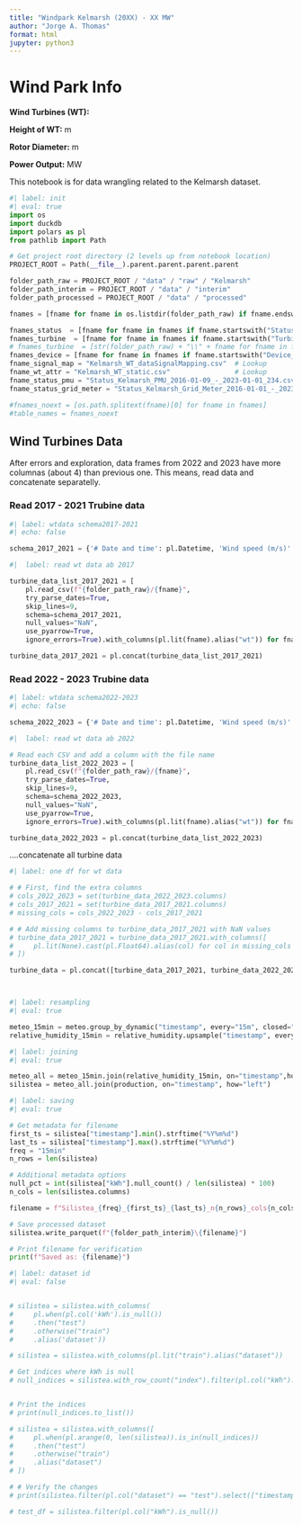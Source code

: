 ```yaml
---
title: "Windpark Kelmarsh (20XX) - XX MW"
author: "Jorge A. Thomas"
format: html
jupyter: python3
---
```

# Wind Park Info

**Wind Turbines (WT):** 

**Height of WT:**  m

**Rotor Diameter:**  m

**Power Output:**  MW

This notebook is for data wrangling related to the Kelmarsh dataset.

```python
#| label: init
#| eval: true
import os
import duckdb
import polars as pl
from pathlib import Path

# Get project root directory (2 levels up from notebook location)
PROJECT_ROOT = Path(__file__).parent.parent.parent.parent

folder_path_raw = PROJECT_ROOT / "data" / "raw" / "Kelmarsh"
folder_path_interim = PROJECT_ROOT / "data" / "interim"
folder_path_processed = PROJECT_ROOT / "data" / "processed"

fnames = [fname for fname in os.listdir(folder_path_raw) if fname.endswith('.csv')]

fnames_status  = [fname for fname in fnames if fname.startswith("Status_") and len(fname) < 51]
fnames_turbine  = [fname for fname in fnames if fname.startswith("Turbine_Data")]
# fnames_turbine  = [str(folder_path_raw) + "\\" + fname for fname in fnames if fname.startswith("Turbine_Data")]
fnames_device = [fname for fname in fnames if fname.startswith("Device_Data")]
fname_signal_map = "Kelmarsh_WT_dataSignalMapping.csv"  # Lookup
fname_wt_attr = "Kelmarsh_WT_static.csv"                # Lookup
fname_status_pmu = "Status_Kelmarsh_PMU_2016-01-09_-_2023-01-01_234.csv"
fname_status_grid_meter = "Status_Kelmarsh_Grid_Meter_2016-01-01_-_2023-01-01_19978.csv"

#fnames_noext = [os.path.splitext(fname)[0] for fname in fnames]
#table_names = fnames_noext
```

## Wind Turbines Data

After errors and exploration, data frames from 2022 and 2023 have more columnas (about 4) than previous one.
This means, read data and concatenate separatelly.  

### Read 2017 - 2021 Trubine data

```python
#| label: wtdata schema2017-2021
#| echo: false

schema_2017_2021 = {'# Date and time': pl.Datetime, 'Wind speed (m/s)': pl.Float64, 'Wind speed, Standard deviation (m/s)': pl.Float64, 'Wind speed, Minimum (m/s)': pl.Float64, 'Wind speed, Maximum (m/s)': pl.Float64, 'Long Term Wind (m/s)': pl.Float64, 'Wind speed Sensor 1 (m/s)': pl.Float64, 'Wind speed Sensor 1, Standard deviation (m/s)': pl.Float64, 'Wind speed Sensor 1, Minimum (m/s)': pl.Float64, 'Wind speed Sensor 1, Maximum (m/s)': pl.Float64, 'Wind speed Sensor 2 (m/s)': pl.Float64, 'Wind speed Sensor 2, Standard deviation (m/s)': pl.Float64, 'Wind speed Sensor 2, Minimum (m/s)': pl.Float64, 'Wind speed Sensor 2, Maximum (m/s)': pl.Float64, 'Density adjusted wind speed (m/s)': pl.Float64, 'Wind direction (°)': pl.Float64, 'Nacelle position (°)': pl.Float64, 'Wind direction, Standard deviation (°)': pl.Float64, 'Wind direction, Minimum (°)': pl.Float64, 'Wind direction, Maximum (°)': pl.Float64, 'Nacelle position, Standard deviation (°)': pl.Float64, 'Nacelle position, Minimum (°)': pl.Float64, 'Nacelle position, Maximum (°)': pl.Float64, 'Vane position 1+2 (°)': pl.Float64, 'Vane position 1+2, Max (°)': pl.Float64, 'Vane position 1+2, Min (°)': pl.Float64, 'Vane position 1+2, StdDev (°)': pl.Float64, 'Energy Export (kWh)': pl.Float64, 'Energy Export counter (kWh)': pl.Float64, 'Energy Import (kWh)': pl.Float64, 'Energy Import counter (kWh)': pl.Float64, 'Lost Production (Contractual) (kWh)': pl.Float64, 'Lost Production (Time-based IEC B.2.2) (kWh)': pl.Float64, 'Lost Production (Time-based IEC B.2.3) (kWh)': pl.Float64, 'Lost Production (Time-based IEC B.2.4) (kWh)': pl.Float64, 'Lost Production (Time-based IEC B.3.2) (kWh)': pl.Float64, 'Lost Production (Production-based IEC B.2.2) (kWh)': pl.Float64, 'Lost Production (Production-based IEC B.2.3) (kWh)': pl.Float64, 'Lost Production (Production-based IEC B.3.2) (kWh)': pl.Float64, 'Energy Budget - Default (kWh)': pl.Float64, 'Energy Theoretical (kWh)': pl.Float64, 'Lost Production to Downtime (kWh)': pl.Float64, 'Lost Production to Performance (kWh)': pl.Float64, 'Lost Production Total (kWh)': pl.Float64, 'Lost Production to Curtailment (Total) (kWh)': pl.Float64, 'Lost Production to Curtailment (Grid) (kWh)': pl.Float64, 'Lost Production to Curtailment (Noise) (kWh)': pl.Float64, 'Lost Production to Curtailment (Shadow) (kWh)': pl.Float64, 'Lost Production to Curtailment (Bats) (kWh)': pl.Float64, 'Lost Production to Curtailment (Birds) (kWh)': pl.Float64, 'Lost Production to Curtailment (Ice) (kWh)': pl.Float64, 'Lost Production to Curtailment (Sector Management) (kWh)': pl.Float64, 'Lost Production to Curtailment (Technical) (kWh)': pl.Float64, 'Lost Production to Curtailment (Marketing) (kWh)': pl.Float64, 'Lost Production to Curtailment (Boat Action) (kWh)': pl.Float64, 'Compensated Lost Production (kWh)': pl.Float64, 'Virtual Production (kWh)': pl.Float64, 'Lost Production to Curtailment (Grid Constraint) (kWh)': pl.Float64, 'Lost Production to Downtime and Curtailment Total (kWh)': pl.Float64, 'Lost Production (Contractual Global) (kWh)': pl.Float64, 'Lost Production (Contractual Custom) (kWh)': pl.Float64, 'Power (kW)': pl.Float64, 'Potential power default PC (kW)': pl.Float64, 'Power, Standard deviation (kW)': pl.Float64, 'Power, Minimum (kW)': pl.Float64, 'Power, Maximum (kW)': pl.Float64, 'Potential power learned PC (kW)': pl.Float64, 'Potential power reference turbines (kW)': pl.Float64, 'Cascading potential power (kW)': pl.Float64, 'Cascading potential power for performance (kW)': pl.Float64, 'Potential power met mast anemometer (kW)': pl.Float64, 'Potential power primary reference turbines (kW)': pl.Float64, 'Potential power secondary reference turbines (kW)': pl.Float64, 'Turbine Power setpoint (kW)': pl.Float64, 'Potential power estimated (kW)': pl.Float64, 'Potential power MPC (kW)': pl.Float64, 'Potential power met mast anemometer MPC (kW)': pl.Float64, 'Turbine Power setpoint, Max (kW)': pl.Float64, 'Turbine Power setpoint, Min (kW)': pl.Float64, 'Turbine Power setpoint, StdDev (kW)': pl.Float64, 'Available Capacity for Production (kW)': pl.Float64, 'Available Capacity for Production (Planned) (kW)': pl.Float64, 'Power factor (cosphi)': pl.Float64, 'Power factor (cosphi), Max': pl.Float64, 'Power factor (cosphi), Min': pl.Float64, 'Power factor (cosphi), Standard deviation': pl.Float64, 'Reactive power (kvar)': pl.Float64, 'Reactive power, Max (kvar)': pl.Float64, 'Reactive power, Min (kvar)': pl.Float64, 'Reactive power, Standard deviation (kvar)': pl.Float64, 'Front bearing temperature (°C)': pl.Float64, 'Rear bearing temperature (°C)': pl.Float64, 'Stator temperature 1 (°C)': pl.Float64, 'Nacelle ambient temperature (°C)': pl.Float64, 'Nacelle temperature (°C)': pl.Float64, 'Transformer temperature (°C)': pl.Float64, 'Gear oil inlet temperature (°C)': pl.Float64, 'Generator bearing rear temperature (°C)': pl.Float64, 'Generator bearing front temperature (°C)': pl.Float64, 'Gear oil temperature (°C)': pl.Float64, 'Temp. top box (°C)': pl.Float64, 'Hub temperature (°C)': pl.Float64, 'Ambient temperature (converter) (°C)': pl.Float64, 'Rotor bearing temp (°C)': pl.Float64, 'Transformer cell temperature (°C)': pl.Float64, 'Front bearing temperature, Max (°C)': pl.Float64, 'Front bearing temperature, Min (°C)': pl.Float64, 'Front bearing temperature, Standard deviation (°C)': pl.Float64, 'Rear bearing temperature, Max (°C)': pl.Float64, 'Rear bearing temperature, Min (°C)': pl.Float64, 'Rear bearing temperature, Standard deviation (°C)': pl.Float64, 'Temperature motor axis 1 (°C)': pl.Float64, 'Temperature motor axis 2 (°C)': pl.Float64, 'Temperature motor axis 3 (°C)': pl.Float64, 'CPU temperature (°C)': pl.Float64, 'Nacelle temperature, Max (°C)': pl.Float64, 'Nacelle temperature, Min (°C)': pl.Float64, 'Generator bearing front temperature, Max (°C)': pl.Float64, 'Generator bearing front temperature, Min (°C)': pl.Float64, 'Generator bearing rear temperature, Max (°C)': pl.Float64, 'Generator bearing rear temperature, Min (°C)': pl.Float64, 'Generator bearing front temperature, Std (°C)': pl.Float64, 'Generator bearing rear temperature, Std (°C)': pl.Float64, 'Nacelle temperature, Standard deviation (°C)': pl.Float64, 'Gear oil temperature, Max (°C)': pl.Float64, 'Gear oil temperature, Min (°C)': pl.Float64, 'Gear oil temperature, Standard deviation (°C)': pl.Float64, 'Hub temperature, min (°C)': pl.Float64, 'Hub temperature, max (°C)': pl.Float64, 'Hub temperature, standard deviation (°C)': pl.Float64, 'Ambient temperature (converter), Max (°C)': pl.Float64, 'Ambient temperature (converter), Min (°C)': pl.Float64, 'Ambient temperature (converter), StdDev (°C)': pl.Float64, 'Gear oil inlet temperature, Max (°C)': pl.Float64, 'Gear oil inlet temperature, Min (°C)': pl.Float64, 'Gear oil inlet temperature, StdDev (°C)': pl.Float64, 'Nacelle ambient temperature, Max (°C)': pl.Float64, 'Nacelle ambient temperature, Min (°C)': pl.Float64, 'Nacelle ambient temperature, StdDev (°C)': pl.Float64, 'Rotor bearing temp, Max (°C)': pl.Float64, 'Rotor bearing temp, Min (°C)': pl.Float64, 'Rotor bearing temp, StdDev (°C)': pl.Float64, 'CPU temperature, Max (°C)': pl.Float64, 'CPU temperature, Min (°C)': pl.Float64, 'CPU temperature, StdDev (°C)': pl.Float64, 'Transformer cell temperature, Max (°C)': pl.Float64, 'Transformer cell temperature, Min (°C)': pl.Float64, 'Transformer cell temperature, StdDev (°C)': pl.Float64, 'Transformer temperature, Max (°C)': pl.Float64, 'Transformer temperature, Min (°C)': pl.Float64, 'Transformer temperature, StdDev (°C)': pl.Float64, 'Stator temperature 1, Max (°C)': pl.Float64, 'Stator temperature 1, Min (°C)': pl.Float64, 'Stator temperature 1, StdDev (°C)': pl.Float64, 'Temp. top box, Max (°C)': pl.Float64, 'Temp. top box, Min (°C)': pl.Float64, 'Temp. top box, StdDev (°C)': pl.Float64, 'Temperature motor axis 1, Max (°C)': pl.Float64, 'Temperature motor axis 1, Min (°C)': pl.Float64, 'Temperature motor axis 1, StdDev (°C)': pl.Float64, 'Temperature motor axis 2, Max (°C)': pl.Float64, 'Temperature motor axis 2, Min (°C)': pl.Float64, 'Temperature motor axis 2, StdDev (°C)': pl.Float64, 'Temperature motor axis 3, Max (°C)': pl.Float64, 'Temperature motor axis 3, Min (°C)': pl.Float64, 'Temperature motor axis 3, StdDev (°C)': pl.Float64, 'Voltage L1 / U (V)': pl.Float64, 'Voltage L2 / V (V)': pl.Float64, 'Voltage L3 / W (V)': pl.Float64, 'Grid voltage (V)': pl.Float64, 'Grid voltage, Max (V)': pl.Float64, 'Grid voltage, Min (V)': pl.Float64, 'Grid voltage, Standard deviation (V)': pl.Float64, 'Voltage L1 / U, Min (V)': pl.Float64, 'Voltage L1 / U, Max (V)': pl.Float64, 'Voltage L1 / U, Standard deviation (V)': pl.Float64, 'Voltage L2 / V, Min (V)': pl.Float64, 'Voltage L2 / V, Max (V)': pl.Float64, 'Voltage L2 / V, Standard deviation (V)': pl.Float64, 'Voltage L3 / W, Min (V)': pl.Float64, 'Voltage L3 / W, Max (V)': pl.Float64, 'Voltage L3 / W, Standard deviation (V)': pl.Float64, 'Current L1 / U (A)': pl.Float64, 'Current L2 / V (A)': pl.Float64, 'Current L3 / W (A)': pl.Float64, 'Grid current (A)': pl.Float64, 'Motor current axis 1 (A)': pl.Float64, 'Motor current axis 2 (A)': pl.Float64, 'Motor current axis 3 (A)': pl.Float64, 'Current L1 / U, min (A)': pl.Float64, 'Current L1 / U, max (A)': pl.Float64, 'Current L1 / U, StdDev (A)': pl.Float64, 'Current L2 / V, max (A)': pl.Float64, 'Current L3 / W, max (A)': pl.Float64, 'Current L2 / V, min (A)': pl.Float64, 'Current L2 / V, StdDev (A)': pl.Float64, 'Current L3 / W, min (A)': pl.Float64, 'Current L3 / W, StdDev (A)': pl.Float64, 'Grid current, Max (A)': pl.Float64, 'Grid current, Min (A)': pl.Float64, 'Grid current, StdDev (A)': pl.Float64, 'Motor current axis 1, Max (A)': pl.Float64, 'Motor current axis 1, Min (A)': pl.Float64, 'Motor current axis 1, StdDev (A)': pl.Float64, 'Motor current axis 2, Max (A)': pl.Float64, 'Motor current axis 2, Min (A)': pl.Float64, 'Motor current axis 2, StdDev (A)': pl.Float64, 'Motor current axis 3, Max (A)': pl.Float64, 'Motor current axis 3, Min (A)': pl.Float64, 'Motor current axis 3, StdDev (A)': pl.Float64, 'Rotor speed (RPM)': pl.Float64, 'Generator RPM (RPM)': pl.Float64, 'Gearbox speed (RPM)': pl.Float64, 'Generator RPM, Max (RPM)': pl.Float64, 'Generator RPM, Min (RPM)': pl.Float64, 'Generator RPM, Standard deviation (RPM)': pl.Float64, 'Rotor speed, Max (RPM)': pl.Float64, 'Rotor speed, Min (RPM)': pl.Float64, 'Rotor speed, Standard deviation (RPM)': pl.Float64, 'Gearbox speed, Max (RPM)': pl.Float64, 'Gearbox speed, Min (RPM)': pl.Float64, 'Gearbox speed, StdDev (RPM)': pl.Float64, 'Capacity factor': pl.Float64, 'Data Availability': pl.Float64, 'Time-based Contractual Avail.': pl.Float64, 'Time-based IEC B.2.2 (Users View)': pl.Float64, 'Time-based IEC B.2.3 (Users View)': pl.Float64, 'Time-based IEC B.2.4 (Users View)': pl.Float64, 'Time-based IEC B.3.2 (Manufacturers View)': pl.Float64, 'Production-based IEC B.2.2 (Users View)': pl.Float64, 'Production-based IEC B.2.3 (Users View)': pl.Float64, 'Production-based IEC B.3.2 (Manufacturers View)': pl.Float64, 'Time-based System Avail.': pl.Float64, 'Production-based System Avail.': pl.Float64, 'Production-based Contractual Avail.': pl.Float64, 'Time-based System Avail. (Planned)': pl.Float64, 'Production-based System Avail. (virtual)': pl.Float64, 'Time-based Contractual Avail. (Global)': pl.Float64, 'Time-based Contractual Avail. (Custom)': pl.Float64, 'Production-based Contractual Avail. (Global)': pl.Float64, 'Production-based Contractual Avail. (Custom)': pl.Float64, 'Reactive Energy Export (kvarh)': pl.Float64, 'Reactive Energy Export counter (kvarh)': pl.Float64, 'Reactive Energy Import (kvarh)': pl.Float64, 'Reactive Energy Import counter (kvarh)': pl.Float64, 'Blade angle (pitch position) A (°)': pl.Float64, 'Blade angle (pitch position) B (°)': pl.Float64, 'Blade angle (pitch position) C (°)': pl.Float64, 'Yaw bearing angle (°)': pl.Float64, 'Blade angle (pitch position) A, Max (°)': pl.Float64, 'Blade angle (pitch position) A, Min (°)': pl.Float64, 'Blade angle (pitch position) A, Standard deviation (°)': pl.Float64, 'Blade angle (pitch position) B, Max (°)': pl.Float64, 'Blade angle (pitch position) B, Min (°)': pl.Float64, 'Blade angle (pitch position) B, Standard deviation (°)': pl.Float64, 'Blade angle (pitch position) C, Max (°)': pl.Float64, 'Blade angle (pitch position) C, Min (°)': pl.Float64, 'Blade angle (pitch position) C, Standard deviation (°)': pl.Float64, 'Yaw bearing angle, Max (°)': pl.Float64, 'Yaw bearing angle, Min (°)': pl.Float64, 'Yaw bearing angle, StdDev (°)': pl.Float64, 'Gear oil inlet pressure (bar)': pl.Float64, 'Gear oil pump pressure (bar)': pl.Float64, 'Gear oil inlet pressure, Max (bar)': pl.Float64, 'Gear oil inlet pressure, Min (bar)': pl.Float64, 'Gear oil inlet pressure, StdDev (bar)': pl.Float64, 'Gear oil pump pressure, Max (bar)': pl.Float64, 'Gear oil pump pressure, Min (bar)': pl.Float64, 'Gear oil pump pressure, StdDev (bar)': pl.Float64, 'Grid frequency (Hz)': pl.Float64, 'Grid frequency, Max (Hz)': pl.Float64, 'Grid frequency, Min (Hz)': pl.Float64, 'Grid frequency, Standard deviation (Hz)': pl.Float64, 'Equivalent Full Load Hours (s)': pl.Float64, 'Equivalent Full Load Hours counter (s)': pl.Float64, 'Production Factor': pl.Float64, 'Performance Index': pl.Float64, 'Apparent power (kVA)': pl.Float64, 'Apparent power, Max (kVA)': pl.Float64, 'Apparent power, Min (kVA)': pl.Float64, 'Apparent power, StdDev (kVA)': pl.Float64, 'Cable windings from calibration point': pl.Float64, 'Metal particle count': pl.Float64, 'Metal particle count counter': pl.Float64, 'Cable windings from calibration point, Max': pl.Float64, 'Cable windings from calibration point, Min': pl.Float64, 'Cable windings from calibration point, StdDev': pl.Float64, 'Drive train acceleration (mm/ss)': pl.Float64, 'Tower Acceleration X (mm/ss)': pl.Float64, 'Tower Acceleration y (mm/ss)': pl.Float64, 'Tower Acceleration X, Min (mm/ss)': pl.Float64, 'Tower Acceleration X, Max (mm/ss)': pl.Float64, 'Tower Acceleration Y, Min (mm/ss)': pl.Float64, 'Tower Acceleration Y, Max (mm/ss)': pl.Float64, 'Drive train acceleration, Max (mm/ss)': pl.Float64, 'Drive train acceleration, Min (mm/ss)': pl.Float64, 'Drive train acceleration, StdDev (mm/ss)': pl.Float64, 'Tower Acceleration X, StdDev (mm/ss)': pl.Float64, 'Tower Acceleration Y, StdDev (mm/ss)': pl.Float64, 'wt': pl.Utf8}
```

```python
#|  label: read wt data ab 2017

turbine_data_list_2017_2021 = [
    pl.read_csv(f"{folder_path_raw}/{fname}", 
    try_parse_dates=True, 
    skip_lines=9, 
    schema=schema_2017_2021,    
    null_values="NaN", 
    use_pyarrow=True,  
    ignore_errors=True).with_columns(pl.lit(fname).alias("wt")) for fname in fnames_turbine if fname.find("2022") == -1 ]

turbine_data_2017_2021 = pl.concat(turbine_data_list_2017_2021)
```


### Read 2022 - 2023 Trubine data

```python
#| label: wtdata schema2022-2023
#| echo: false

schema_2022_2023 = {'# Date and time': pl.Datetime, 'Wind speed (m/s)': pl.Float64, 'Wind speed, Standard deviation (m/s)': pl.Float64, 'Wind speed, Minimum (m/s)': pl.Float64, 'Wind speed, Maximum (m/s)': pl.Float64, 'Long Term Wind (m/s)': pl.Float64, 'Wind speed Sensor 1 (m/s)': pl.Float64, 'Wind speed Sensor 1, Standard deviation (m/s)': pl.Float64, 'Wind speed Sensor 1, Minimum (m/s)': pl.Float64, 'Wind speed Sensor 1, Maximum (m/s)': pl.Float64, 'Wind speed Sensor 2 (m/s)': pl.Float64, 'Wind speed Sensor 2, Standard deviation (m/s)': pl.Float64, 'Wind speed Sensor 2, Minimum (m/s)': pl.Float64, 'Wind speed Sensor 2, Maximum (m/s)': pl.Float64, 'Density adjusted wind speed (m/s)': pl.Float64, 'Wind direction (°)': pl.Float64, 'Nacelle position (°)': pl.Float64, 'Wind direction, Standard deviation (°)': pl.Float64, 'Wind direction, Minimum (°)': pl.Float64, 'Wind direction, Maximum (°)': pl.Float64, 'Nacelle position, Standard deviation (°)': pl.Float64, 'Nacelle position, Minimum (°)': pl.Float64, 'Nacelle position, Maximum (°)': pl.Float64, 'Vane position 1+2 (°)': pl.Float64, 'Vane position 1+2, Max (°)': pl.Float64, 'Vane position 1+2, Min (°)': pl.Float64, 'Vane position 1+2, StdDev (°)': pl.Float64, 'Energy Export (kWh)': pl.Float64, 'Energy Export counter (kWh)': pl.Float64, 'Energy Import (kWh)': pl.Float64, 'Energy Import counter (kWh)': pl.Float64, 'Lost Production (Contractual) (kWh)': pl.Float64, 'Lost Production (Time-based IEC B.2.2) (kWh)': pl.Float64, 'Lost Production (Time-based IEC B.2.3) (kWh)': pl.Float64, 'Lost Production (Time-based IEC B.2.4) (kWh)': pl.Float64, 'Lost Production (Time-based IEC B.3.2) (kWh)': pl.Float64, 'Lost Production (Production-based IEC B.2.2) (kWh)': pl.Float64, 'Lost Production (Production-based IEC B.2.3) (kWh)': pl.Float64, 'Lost Production (Production-based IEC B.3.2) (kWh)': pl.Float64, 'Energy Budget - Default (kWh)': pl.Float64, 'Energy Theoretical (kWh)': pl.Float64, 'Lost Production to Downtime (kWh)': pl.Float64, 'Lost Production to Performance (kWh)': pl.Float64, 'Lost Production Total (kWh)': pl.Float64, 'Lost Production to Curtailment (Total) (kWh)': pl.Float64, 'Lost Production to Curtailment (Grid) (kWh)': pl.Float64, 'Lost Production to Curtailment (Noise) (kWh)': pl.Float64, 'Lost Production to Curtailment (Shadow) (kWh)': pl.Float64, 'Lost Production to Curtailment (Bats) (kWh)': pl.Float64, 'Lost Production to Curtailment (Birds) (kWh)': pl.Float64, 'Lost Production to Curtailment (Ice) (kWh)': pl.Float64, 'Lost Production to Curtailment (Sector Management) (kWh)': pl.Float64, 'Lost Production to Curtailment (Technical) (kWh)': pl.Float64, 'Lost Production to Curtailment (Marketing) (kWh)': pl.Float64, 'Lost Production to Curtailment (Boat Action) (kWh)': pl.Float64, 'Compensated Lost Production (kWh)': pl.Float64, 'Virtual Production (kWh)': pl.Float64, 'Lost Production to Curtailment (Grid Constraint) (kWh)': pl.Float64, 'Lost Production to Downtime and Curtailment Total (kWh)': pl.Float64, 'Lost Production (Contractual Global) (kWh)': pl.Float64, 'Lost Production (Contractual Custom) (kWh)': pl.Float64, 'Power (kW)': pl.Float64, 'Potential power default PC (kW)': pl.Float64, 'Power, Standard deviation (kW)': pl.Float64, 'Power, Minimum (kW)': pl.Float64, 'Power, Maximum (kW)': pl.Float64, 'Potential power learned PC (kW)': pl.Float64, 'Potential power reference turbines (kW)': pl.Float64, 'Cascading potential power (kW)': pl.Float64, 'Cascading potential power for performance (kW)': pl.Float64, 'Potential power met mast anemometer (kW)': pl.Float64, 'Potential power primary reference turbines (kW)': pl.Float64, 'Potential power secondary reference turbines (kW)': pl.Float64, 'Turbine Power setpoint (kW)': pl.Float64, 'Potential power estimated (kW)': pl.Float64, 'Potential power MPC (kW)': pl.Float64, 'Potential power met mast anemometer MPC (kW)': pl.Float64, 'Potential Power Energy Budget (kW)': pl.Float64, 'Turbine Power setpoint, Max (kW)': pl.Float64, 'Turbine Power setpoint, Min (kW)': pl.Float64, 'Turbine Power setpoint, StdDev (kW)': pl.Float64, 'Available Capacity for Production (kW)': pl.Float64, 'Available Capacity for Production (Planned) (kW)': pl.Float64, 'Manufacturer Potential Power (SCADA) (kW)': pl.Float64, 'Power factor (cosphi)': pl.Float64, 'Power factor (cosphi), Max': pl.Float64, 'Power factor (cosphi), Min': pl.Float64, 'Power factor (cosphi), Standard deviation': pl.Float64, 'Reactive power (kvar)': pl.Float64, 'Reactive power, Max (kvar)': pl.Float64, 'Reactive power, Min (kvar)': pl.Float64, 'Reactive power, Standard deviation (kvar)': pl.Float64, 'Front bearing temperature (°C)': pl.Float64, 'Rear bearing temperature (°C)': pl.Float64, 'Stator temperature 1 (°C)': pl.Float64, 'Nacelle ambient temperature (°C)': pl.Float64, 'Nacelle temperature (°C)': pl.Float64, 'Transformer temperature (°C)': pl.Float64, 'Gear oil inlet temperature (°C)': pl.Float64, 'Generator bearing rear temperature (°C)': pl.Float64, 'Generator bearing front temperature (°C)': pl.Float64, 'Gear oil temperature (°C)': pl.Float64, 'Temp. top box (°C)': pl.Float64, 'Hub temperature (°C)': pl.Float64, 'Ambient temperature (converter) (°C)': pl.Float64, 'Rotor bearing temp (°C)': pl.Float64, 'Transformer cell temperature (°C)': pl.Float64, 'Front bearing temperature, Max (°C)': pl.Float64, 'Front bearing temperature, Min (°C)': pl.Float64, 'Front bearing temperature, Standard deviation (°C)': pl.Float64, 'Rear bearing temperature, Max (°C)': pl.Float64, 'Rear bearing temperature, Min (°C)': pl.Float64, 'Rear bearing temperature, Standard deviation (°C)': pl.Float64, 'Temperature motor axis 1 (°C)': pl.Float64, 'Temperature motor axis 2 (°C)': pl.Float64, 'Temperature motor axis 3 (°C)': pl.Float64, 'CPU temperature (°C)': pl.Float64, 'Nacelle temperature, Max (°C)': pl.Float64, 'Nacelle temperature, Min (°C)': pl.Float64, 'Generator bearing front temperature, Max (°C)': pl.Float64, 'Generator bearing front temperature, Min (°C)': pl.Float64, 'Generator bearing rear temperature, Max (°C)': pl.Float64, 'Generator bearing rear temperature, Min (°C)': pl.Float64, 'Generator bearing front temperature, Std (°C)': pl.Float64, 'Generator bearing rear temperature, Std (°C)': pl.Float64, 'Nacelle temperature, Standard deviation (°C)': pl.Float64, 'Gear oil temperature, Max (°C)': pl.Float64, 'Gear oil temperature, Min (°C)': pl.Float64, 'Gear oil temperature, Standard deviation (°C)': pl.Float64, 'Hub temperature, min (°C)': pl.Float64, 'Hub temperature, max (°C)': pl.Float64, 'Hub temperature, standard deviation (°C)': pl.Float64, 'Ambient temperature (converter), Max (°C)': pl.Float64, 'Ambient temperature (converter), Min (°C)': pl.Float64, 'Ambient temperature (converter), StdDev (°C)': pl.Float64, 'Gear oil inlet temperature, Max (°C)': pl.Float64, 'Gear oil inlet temperature, Min (°C)': pl.Float64, 'Gear oil inlet temperature, StdDev (°C)': pl.Float64, 'Nacelle ambient temperature, Max (°C)': pl.Float64, 'Nacelle ambient temperature, Min (°C)': pl.Float64, 'Nacelle ambient temperature, StdDev (°C)': pl.Float64, 'Rotor bearing temp, Max (°C)': pl.Float64, 'Rotor bearing temp, Min (°C)': pl.Float64, 'Rotor bearing temp, StdDev (°C)': pl.Float64, 'CPU temperature, Max (°C)': pl.Float64, 'CPU temperature, Min (°C)': pl.Float64, 'CPU temperature, StdDev (°C)': pl.Float64, 'Transformer cell temperature, Max (°C)': pl.Float64, 'Transformer cell temperature, Min (°C)': pl.Float64, 'Transformer cell temperature, StdDev (°C)': pl.Float64, 'Transformer temperature, Max (°C)': pl.Float64, 'Transformer temperature, Min (°C)': pl.Float64, 'Transformer temperature, StdDev (°C)': pl.Float64, 'Stator temperature 1, Max (°C)': pl.Float64, 'Stator temperature 1, Min (°C)': pl.Float64, 'Stator temperature 1, StdDev (°C)': pl.Float64, 'Temp. top box, Max (°C)': pl.Float64, 'Temp. top box, Min (°C)': pl.Float64, 'Temp. top box, StdDev (°C)': pl.Float64, 'Temperature motor axis 1, Max (°C)': pl.Float64, 'Temperature motor axis 1, Min (°C)': pl.Float64, 'Temperature motor axis 1, StdDev (°C)': pl.Float64, 'Temperature motor axis 2, Max (°C)': pl.Float64, 'Temperature motor axis 2, Min (°C)': pl.Float64, 'Temperature motor axis 2, StdDev (°C)': pl.Float64, 'Temperature motor axis 3, Max (°C)': pl.Float64, 'Temperature motor axis 3, Min (°C)': pl.Float64, 'Temperature motor axis 3, StdDev (°C)': pl.Float64, 'Voltage L1 / U (V)': pl.Float64, 'Voltage L2 / V (V)': pl.Float64, 'Voltage L3 / W (V)': pl.Float64, 'Grid voltage (V)': pl.Float64, 'Grid voltage, Max (V)': pl.Float64, 'Grid voltage, Min (V)': pl.Float64, 'Grid voltage, Standard deviation (V)': pl.Float64, 'Voltage L1 / U, Min (V)': pl.Float64, 'Voltage L1 / U, Max (V)': pl.Float64, 'Voltage L1 / U, Standard deviation (V)': pl.Float64, 'Voltage L2 / V, Min (V)': pl.Float64, 'Voltage L2 / V, Max (V)': pl.Float64, 'Voltage L2 / V, Standard deviation (V)': pl.Float64, 'Voltage L3 / W, Min (V)': pl.Float64, 'Voltage L3 / W, Max (V)': pl.Float64, 'Voltage L3 / W, Standard deviation (V)': pl.Float64, 'Current L1 / U (A)': pl.Float64, 'Current L2 / V (A)': pl.Float64, 'Current L3 / W (A)': pl.Float64, 'Grid current (A)': pl.Float64, 'Motor current axis 1 (A)': pl.Float64, 'Motor current axis 2 (A)': pl.Float64, 'Motor current axis 3 (A)': pl.Float64, 'Current L1 / U, min (A)': pl.Float64, 'Current L1 / U, max (A)': pl.Float64, 'Current L1 / U, StdDev (A)': pl.Float64, 'Current L2 / V, max (A)': pl.Float64, 'Current L3 / W, max (A)': pl.Float64, 'Current L2 / V, min (A)': pl.Float64, 'Current L2 / V, StdDev (A)': pl.Float64, 'Current L3 / W, min (A)': pl.Float64, 'Current L3 / W, StdDev (A)': pl.Float64, 'Grid current, Max (A)': pl.Float64, 'Grid current, Min (A)': pl.Float64, 'Grid current, StdDev (A)': pl.Float64, 'Motor current axis 1, Max (A)': pl.Float64, 'Motor current axis 1, Min (A)': pl.Float64, 'Motor current axis 1, StdDev (A)': pl.Float64, 'Motor current axis 2, Max (A)': pl.Float64, 'Motor current axis 2, Min (A)': pl.Float64, 'Motor current axis 2, StdDev (A)': pl.Float64, 'Motor current axis 3, Max (A)': pl.Float64, 'Motor current axis 3, Min (A)': pl.Float64, 'Motor current axis 3, StdDev (A)': pl.Float64, 'Rotor speed (RPM)': pl.Float64, 'Generator RPM (RPM)': pl.Float64, 'Gearbox speed (RPM)': pl.Float64, 'Generator RPM, Max (RPM)': pl.Float64, 'Generator RPM, Min (RPM)': pl.Float64, 'Generator RPM, Standard deviation (RPM)': pl.Float64, 'Rotor speed, Max (RPM)': pl.Float64, 'Rotor speed, Min (RPM)': pl.Float64, 'Rotor speed, Standard deviation (RPM)': pl.Float64, 'Gearbox speed, Max (RPM)': pl.Float64, 'Gearbox speed, Min (RPM)': pl.Float64, 'Gearbox speed, StdDev (RPM)': pl.Float64, 'Capacity factor': pl.Float64, 'Data Availability': pl.Float64, 'Time-based Contractual Avail.': pl.Float64, 'Time-based IEC B.2.2 (Users View)': pl.Float64, 'Time-based IEC B.2.3 (Users View)': pl.Float64, 'Time-based IEC B.2.4 (Users View)': pl.Float64, 'Time-based IEC B.3.2 (Manufacturers View)': pl.Float64, 'Production-based IEC B.2.2 (Users View)': pl.Float64, 'Production-based IEC B.2.3 (Users View)': pl.Float64, 'Production-based IEC B.3.2 (Manufacturers View)': pl.Float64, 'Time-based System Avail.': pl.Float64, 'Production-based System Avail.': pl.Float64, 'Production-based Contractual Avail.': pl.Float64, 'Time-based System Avail. (Planned)': pl.Float64, 'Production-based System Avail. (virtual)': pl.Float64, 'Time-based Contractual Avail. (Global)': pl.Float64, 'Time-based Contractual Avail. (Custom)': pl.Float64, 'Production-based Contractual Avail. (Global)': pl.Float64, 'Production-based Contractual Avail. (Custom)': pl.Float64, 'Reactive Energy Export (kvarh)': pl.Float64, 'Reactive Energy Export counter (kvarh)': pl.Float64, 'Reactive Energy Import (kvarh)': pl.Float64, 'Reactive Energy Import counter (kvarh)': pl.Float64, 'Blade angle (pitch position) A (°)': pl.Float64, 'Blade angle (pitch position) B (°)': pl.Float64, 'Blade angle (pitch position) C (°)': pl.Float64, 'Yaw bearing angle (°)': pl.Float64, 'Blade angle (pitch position) A, Max (°)': pl.Float64, 'Blade angle (pitch position) A, Min (°)': pl.Float64, 'Blade angle (pitch position) A, Standard deviation (°)': pl.Float64, 'Blade angle (pitch position) B, Max (°)': pl.Float64, 'Blade angle (pitch position) B, Min (°)': pl.Float64, 'Blade angle (pitch position) B, Standard deviation (°)': pl.Float64, 'Blade angle (pitch position) C, Max (°)': pl.Float64, 'Blade angle (pitch position) C, Min (°)': pl.Float64, 'Blade angle (pitch position) C, Standard deviation (°)': pl.Float64, 'Yaw bearing angle, Max (°)': pl.Float64, 'Yaw bearing angle, Min (°)': pl.Float64, 'Yaw bearing angle, StdDev (°)': pl.Float64, 'Gear oil inlet pressure (bar)': pl.Float64, 'Gear oil pump pressure (bar)': pl.Float64, 'Gear oil inlet pressure, Max (bar)': pl.Float64, 'Gear oil inlet pressure, Min (bar)': pl.Float64, 'Gear oil inlet pressure, StdDev (bar)': pl.Float64, 'Gear oil pump pressure, Max (bar)': pl.Float64, 'Gear oil pump pressure, Min (bar)': pl.Float64, 'Gear oil pump pressure, StdDev (bar)': pl.Float64, 'Grid frequency (Hz)': pl.Float64, 'Grid frequency, Max (Hz)': pl.Float64, 'Grid frequency, Min (Hz)': pl.Float64, 'Grid frequency, Standard deviation (Hz)': pl.Float64, 'Equivalent Full Load Hours (s)': pl.Float64, 'Equivalent Full Load Hours counter (s)': pl.Float64, 'Production Factor': pl.Float64, 'Performance Index': pl.Float64, 'Investment Performance Ratio': pl.Float64, 'Operating Performance Ratio': pl.Float64, 'Apparent power (kVA)': pl.Float64, 'Apparent power, Max (kVA)': pl.Float64, 'Apparent power, Min (kVA)': pl.Float64, 'Apparent power, StdDev (kVA)': pl.Float64, 'Cable windings from calibration point': pl.Float64, 'Metal particle count': pl.Float64, 'Metal particle count counter': pl.Float64, 'Cable windings from calibration point, Max': pl.Float64, 'Cable windings from calibration point, Min': pl.Float64, 'Cable windings from calibration point, StdDev': pl.Float64, 'Drive train acceleration (mm/ss)': pl.Float64, 'Tower Acceleration X (mm/ss)': pl.Float64, 'Tower Acceleration y (mm/ss)': pl.Float64, 'Tower Acceleration X, Min (mm/ss)': pl.Float64, 'Tower Acceleration X, Max (mm/ss)': pl.Float64, 'Tower Acceleration Y, Min (mm/ss)': pl.Float64, 'Tower Acceleration Y, Max (mm/ss)': pl.Float64, 'Drive train acceleration, Max (mm/ss)': pl.Float64, 'Drive train acceleration, Min (mm/ss)': pl.Float64, 'Drive train acceleration, StdDev (mm/ss)': pl.Float64, 'Tower Acceleration X, StdDev (mm/ss)': pl.Float64, 'Tower Acceleration Y, StdDev (mm/ss)': pl.Float64, 'wt': pl.Utf8}

```

```python
#|  label: read wt data ab 2022

# Read each CSV and add a column with the file name
turbine_data_list_2022_2023 = [
    pl.read_csv(f"{folder_path_raw}/{fname}", 
    try_parse_dates=True, 
    skip_lines=9, 
    schema=schema_2022_2023,    
    null_values="NaN", 
    use_pyarrow=True,  
    ignore_errors=True).with_columns(pl.lit(fname).alias("wt")) for fname in fnames_turbine if fname.find("2022") != -1 or fname.find("2023") !=-1]

turbine_data_2022_2023 = pl.concat(turbine_data_list_2022_2023)
```

....concatenate all turbine data

```python
#| label: one df for wt data

# # First, find the extra columns
# cols_2022_2023 = set(turbine_data_2022_2023.columns)
# cols_2017_2021 = set(turbine_data_2017_2021.columns)
# missing_cols = cols_2022_2023 - cols_2017_2021

# # Add missing columns to turbine_data_2017_2021 with NaN values
# turbine_data_2017_2021 = turbine_data_2017_2021.with_columns([
#     pl.lit(None).cast(pl.Float64).alias(col) for col in missing_cols
# ])

turbine_data = pl.concat([turbine_data_2017_2021, turbine_data_2022_2023], how="diagonal")




```

```python
#| label: resampling
#| eval: true

meteo_15min = meteo.group_by_dynamic("timestamp", every="15m", closed="left").agg([pl.col(col).mean() for col in meteo.columns if col != "timestamp"])
relative_humidity_15min = relative_humidity.upsample("timestamp", every="15m").fill_null(strategy="forward")

```


```python
#| label: joining
#| eval: true

meteo_all = meteo_15min.join(relative_humidity_15min, on="timestamp",how="left")
silistea = meteo_all.join(production, on="timestamp", how="left")
```

```python
#| label: saving 
#| eval: true

# Get metadata for filename
first_ts = silistea["timestamp"].min().strftime("%Y%m%d")
last_ts = silistea["timestamp"].max().strftime("%Y%m%d")
freq = "15min"
n_rows = len(silistea)

# Additional metadata options
null_pct = int(silistea["kWh"].null_count() / len(silistea) * 100)
n_cols = len(silistea.columns)

filename = f"Silistea_{freq}_{first_ts}_{last_ts}_n{n_rows}_cols{n_cols}_null{null_pct}pct.parquet"

# Save processed dataset
silistea.write_parquet(f"{folder_path_interim}\{filename}")

# Print filename for verification
print(f"Saved as: {filename}")

```

```python
#| label: dataset id
#| eval: false


# silistea = silistea.with_columns(
#     pl.when(pl.col('kWh').is_null())
#     .then("test")    
#     .otherwise("train")
#     .alias('dataset'))

# silistea = silistea.with_columns(pl.lit("train").alias("dataset"))

# Get indices where kWh is null
# null_indices = silistea.with_row_count("index").filter(pl.col("kWh").is_null()).get_column("index")


# Print the indices
# print(null_indices.to_list())

# silistea = silistea.with_columns([
#     pl.when(pl.arange(0, len(silistea)).is_in(null_indices))
#     .then("test")
#     .otherwise("train")
#     .alias("dataset")
# ])

# # Verify the changes
# print(silistea.filter(pl.col("dataset") == "test").select(["timestamp", "kWh", "dataset"]))

# test_df = silistea.filter(pl.col("kWh").is_null())

```
